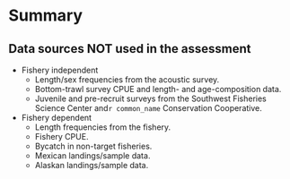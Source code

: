 # Summary

## Data sources **NOT** used in the assessment

* Fishery independent
  * Length/sex frequencies from the acoustic survey.
  * Bottom-trawl survey CPUE and length- and age-composition data.
  * Juvenile and pre-recruit surveys from the Southwest Fisheries Science Center and`r common_name` Conservation Cooperative.
* Fishery dependent
  * Length frequencies from the fishery.
  * Fishery CPUE.
  * Bycatch in non-target fisheries.
  * Mexican landings/sample data.
  * Alaskan landings/sample data.
